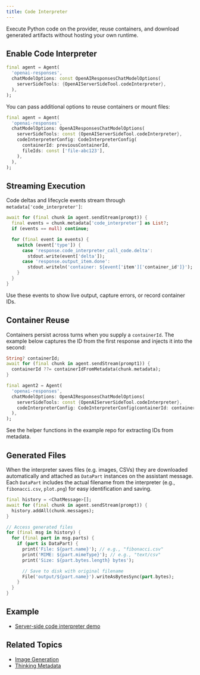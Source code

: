 ```yaml
---
title: Code Interpreter
---
```


Execute Python code on the provider, reuse containers, and download generated
artifacts without hosting your own runtime.

## Enable Code Interpreter

```dart
final agent = Agent(
  'openai-responses',
  chatModelOptions: const OpenAIResponsesChatModelOptions(
    serverSideTools: {OpenAIServerSideTool.codeInterpreter},
  ),
);
```

You can pass additional options to reuse containers or mount files:

```dart
final agent = Agent(
  'openai-responses',
  chatModelOptions: OpenAIResponsesChatModelOptions(
    serverSideTools: const {OpenAIServerSideTool.codeInterpreter},
    codeInterpreterConfig: CodeInterpreterConfig(
      containerId: previousContainerId,
      fileIds: const ['file-abc123'],
    ),
  ),
);
```

## Streaming Execution

Code deltas and lifecycle events stream through `metadata['code_interpreter']`:

```dart
await for (final chunk in agent.sendStream(prompt)) {
  final events = chunk.metadata['code_interpreter'] as List?;
  if (events == null) continue;

  for (final event in events) {
    switch (event['type']) {
      case 'response.code_interpreter_call_code.delta':
        stdout.write(event['delta']);
      case 'response.output_item.done':
        stdout.writeln('container: ${event['item']['container_id']}');
    }
  }
}
```

Use these events to show live output, capture errors, or record container IDs.

## Container Reuse

Containers persist across turns when you supply a `containerId`. The example
below captures the ID from the first response and injects it into the second:

```dart
String? containerId;
await for (final chunk in agent.sendStream(prompt1)) {
  containerId ??= containerIdFromMetadata(chunk.metadata);
}

final agent2 = Agent(
  'openai-responses',
  chatModelOptions: OpenAIResponsesChatModelOptions(
    serverSideTools: const {OpenAIServerSideTool.codeInterpreter},
    codeInterpreterConfig: CodeInterpreterConfig(containerId: containerId),
  ),
);
```

See the helper functions in the example repo for extracting IDs from metadata.

## Generated Files

When the interpreter saves files (e.g. images, CSVs) they are downloaded
automatically and attached as `DataPart` instances on the assistant message.
Each `DataPart` includes the actual filename from the interpreter (e.g.,
`fibonacci.csv`, `plot.png`) for easy identification and saving.

```dart
final history = <ChatMessage>[];
await for (final chunk in agent.sendStream(prompt)) {
  history.addAll(chunk.messages);
}

// Access generated files
for (final msg in history) {
  for (final part in msg.parts) {
    if (part is DataPart) {
      print('File: ${part.name}'); // e.g., "fibonacci.csv"
      print('MIME: ${part.mimeType}'); // e.g., "text/csv"
      print('Size: ${part.bytes.length} bytes');

      // Save to disk with original filename
      File('output/${part.name}').writeAsBytesSync(part.bytes);
    }
  }
}
```

## Example

- [Server-side code interpreter demo](https://github.com/csells/dartantic_ai/blob/main/packages/dartantic_ai/example/bin/server_side_tools/server_side_code_interpreter.dart)

## Related Topics

- [Image Generation](/server-side-tools/image-generation)
- [Thinking Metadata](/thinking)
